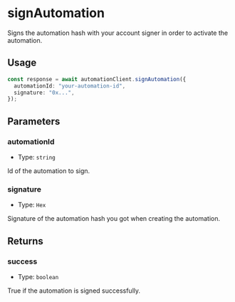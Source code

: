 # signAutomation

Signs the automation hash with your account signer in order to activate the automation.

## Usage

```typescript copy
const response = await automationClient.signAutomation({
  automationId: "your-automation-id",
  signature: "0x...",
});
```

## Parameters

### automationId

- Type: `string`

Id of the automation to sign.

### signature

- Type: `Hex`

Signature of the automation hash you got when creating the automation.

## Returns

### success

- Type: `boolean`

True if the automation is signed successfully.
